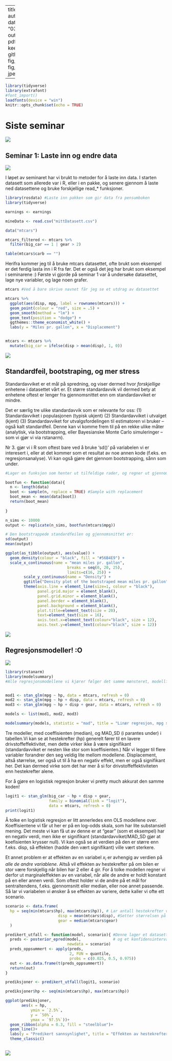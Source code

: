 
---
title: "Seminar 1"
author: "Eric"
date: "03.11.2022"
output: 
    pdf_document: 
      keep_md: yes
    github_document:
    fig_width: 5
    fig_height: 5
    dev: jpeg
  
---

```r
library(tidyverse)
library(extrafont)
#font_import()
loadfonts(device = "win")
knitr::opts_chunk$set(echo = TRUE)
```

# Siste seminar


![](meme/emx.png)

## Seminar 1: Laste inn og endre data

![](meme/real_world_data.jpg)

I løpet av seminaret har vi brukt to metoder for å laste inn data. I starten datasett som allerede var i R, eller i en pakke, og senere gjennom å laste ned datasettene og bruke forskjellige read_* funksjoner. 

```r
library(rosdata) #Laste inn pakken som gir data fra pensumboken
library(tidyverse)

earnings <- earnings

mineData <- read.csv("mittDatasett.csv")

data("mtcars")

mtcars_filtered <- mtcars %>% 
  filter(big_car == 1 | gear > 2)

table(mtcars$carb == "")


```


Herifra kommer jeg til å bruke mtcars datasettet, ofte brukt som eksempel er det ferdig lasta inn i R fra før. Det er også det jeg har brukt som eksempel i seminarene :) Første vi gjorde på seminar 1 var å undersøke datasettet, lage nye variabler, og lage noen grafer. 

```r
mtcars #Ved å bare skrive navnet får jeg se et utdrag av datasettet

mtcars %>% 
  ggplot(aes(disp, mpg, label = rownames(mtcars))) +
  geom_point(colour = "red", size = .5) +
  geom_smooth(method = "lm") +
  geom_text(position = "dodge") +
  ggthemes::theme_economist_white() +
  labs(y = "Miles pr. gallon", x = "Displacement")


mtcars <- mtcars %>% 
  mutate(big_car = ifelse(disp > mean(disp), 1, 0))


```

![](meme/first.png)






## Standardfeil, bootstraping, og mer stress

Standardavviket er et mål på spredning, og viser dermed hvor *forskjellige* enhetene i datasettet vårt er. Et større standardavvik vil dermed bety at enhetene oftest er lenger fra gjennomsnittet enn om standardavviket er mindre. 

Det er særlig tre ulike standardavvik som er relevante for oss: 
(1) Standardavviket i populasjonen (typisk ukjent)
(2) Standardavviket i utvalget (kjent)
(3) Standardavviket for utvalgsfordelingen til estimatoren vi bruker – også kalt standardfeil. Denne kan vi komme frem til på en rekke ulike måter (analytisk, via bootstrapping, eller Bayesianske Monte Carlo simuleringer – som vi gjør vi via rstanarm). 

Nr 3. gjør vi i R som oftest bare ved å bruke 'sd()' på variabelen vi er interesert i, eller at det kommer som et resultat av noe annen kode (f.eks. en regresjonsanalyse). Vi kan også gjøre det gjennom bootstrapping, sånn som under.


```r

#Lager en funksjon som henter ut tilfeldige rader, og regner ut gjennomsnittet av en variabel

bootfun <- function(data){
  n <- length(data)
  boot <- sample(n, replace = TRUE) #Sample with replacement 
  boot_mean <- mean(data[boot])
  return(boot_mean)
  
}

n_sims <- 10000
output <- replicate(n_sims, bootfun(mtcars$mpg))

# Den bootstrappede standardfeilen og gjennomsnittet er:
sd(output)
mean(output)

ggplot(as_tibble(output), aes(value)) +
  geom_density(colour = "black", fill = "#56B4E9") +
  scale_x_continuous(name = "mean miles pr. gallon",
                           breaks = seq(0, 20, 25),
                           limits=c(16, 25)) +
        scale_y_continuous(name = "Density") +
        ggtitle("Density plot of the bootstraped mean miles pr. gallon") +
        theme(axis.line = element_line(size=1, colour = "black"),
              panel.grid.major = element_blank(),
              panel.grid.minor = element_blank(),
              panel.border = element_blank(),
              panel.background = element_blank(),
              plot.title=element_text(size = 20),
              text=element_text(size = 16),
              axis.text.x=element_text(colour="black", size = 12),
              axis.text.y=element_text(colour="black", size = 12))


```

![](meme/sec.png)


## Regresjonsmodeller! :O
![](meme/reg.jpg)




```r
library(rstanarm)
library(modelsummary)
#Alle regresjonsmodellene vi kjører følger det samme mønsteret, modellfunksjonen (i.e. stan_glm), og så en formel ala Y ~ X, evt. Y ~ X1 + X2 + X3 + X1:X2....


mod1 <- stan_glm(mpg ~ hp, data = mtcars, refresh = 0)
mod2 <- stan_glm(mpg ~ hp + disp, data = mtcars, refresh = 0)
mod3 <- stan_glm(mpg ~ hp + disp + gear, data = mtcars, refresh = 0)

models <- list(mod1, mod2, mod3)

modelsummary(models, statistic = "mad", title = "Linær regresjon, mpg som avhengig", output = "markdown")

```

Tre modeller, med coeffisienten (median), og MAD_SD (i parantes under) i tabellen.Vi kan se at hestekrefter (hp) generelt fører til en lavere drivstoffeffektivitet, men dette virker ikke å være signifikant (standardavviket er nesten like stor som koeffisienten.) Når vi legger til flere variabler forandrer den seg veldig lite mellom modellene. Displacement, altså størrelse, ser også ut til å ha en negativ effekt, men er også signifikant her. Det kan dermed virke som det har mer å si for drivstoffeffektiviteten enn hestekrefter alene. 






For å gjøre en logistisk regresjon bruker vi pretty much akkurat den samme koden!

```r
logit1 <- stan_glm(big_car ~ hp + disp + gear, 
                   family = binomial(link = "logit"), 
                   data = mtcars, refresh = 0)
print(logit1)
```


Å tolke en logistisk regresjon er litt annerledes enn OLS modellene over. Koeffisientene vi får ut her er på en log-odds skala, som har lite substansiell mening. Det meste vi kan få ut av denne er at "gear" (som et eksempel) har en negativ verdi, men ikke er signifikant (standardavviket/MAD_SD gjør at koefisienten krysser null). Vi kan også se at verdien på den er større enn f.eks. disp, så effekten (hadde den vært signifikant) ville vært sterkere. 

Et annet problem er at effekten av en variabel $x_i$ er avhengig av verdien på *alle de andre variablene.* Altså vil effekten av hestekrefter på om bilen er stor være forskjellig når bilen har 2 eller 4 gir. For å tolke modellen regner vi derfor ut marginaleffekten av en variabel, når alle de andre er holdt konstant på en eller annen verdi. Som oftest holder vi de andre på et mål for sentraltendens, f.eks. gjennomsnitt eller median, eller noe annet passende. Så lar vi variabelen vi ønsker å se effekten av variere, dette kaller vi ofte ett scenario. 


```r
scenario <- data.frame(
  hp = seq(min(mtcars$hp), max(mtcars$hp)), # Lar antall hestekrefter variere fra minimum til maksimum observert
                       disp = mean(mtcars$disp), #Setter størrelsen på motoren og antal gir på gj.snitt/median
                       gear = median(mtcars$gear)
  )

predikert_utfall <- function(model, scenario){ #Denne lager et datasett som har prediksjonene
  preds <- posterior_epred(model,              # og et konfidensinterval
                           newdata = scenario)
  preds_oppsummert <- apply(preds, 
                            2, FUN = quantile, 
                            probs = c(0.025, 0.5, 0.975))
  out <- as.data.frame(t(preds_oppsummert))
  return(out)
}

prediksjoner <- predikert_utfall(logit1, scenario)

prediksjoner$hp <- seq(min(mtcars$hp), max(mtcars$hp))

ggplot(prediksjoner, 
       aes(x = hp, 
           ymin = `2.5%`, 
           y = `50%`, 
           ymax = `97.5%`))+
  geom_ribbon(alpha = 0.3, fill = "steelblue")+
  geom_line()+
  labs(y = "Predikert sannsynlighet", title = "Effekten av hestekrefter på sansyneligheten for at bilen er stor", caption = "Legg merke til at effekten ikke er signifikant, og standardavviket er enormt")+
  theme_classic()



```

![](meme/predProb.png)






